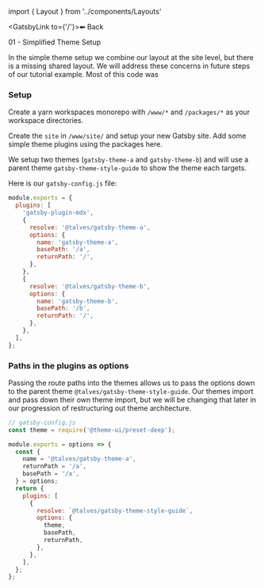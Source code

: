 ﻿import { Layout } from '../components/Layouts'



<Box><GatsbyLink to={'/'}>⬅ Back</GatsbyLink></Box>

<Box><OutsideLink to={Link01}>01 - Simplified Theme Setup</OutsideLink></Box>

In the simple theme setup we combine our layout at the site level, but there is a missing shared layout. We will address these concerns in future steps of our tutorial example. Most of this code was 

### Setup

Create a yarn workspaces monorepo with `/www/*` and `/packages/*` as your workspace directories.

Create the `site` in `/www/site/` and setup your new Gatsby site. Add some simple theme plugins using the packages here.

We setup two themes (`gatsby-theme-a` and `gatsby-theme-b`) and will use a parent theme `gatsby-theme-style-guide` to show the theme each targets.

Here is our `gatsby-config.js` file:
```js
module.exports = {
  plugins: [
    'gatsby-plugin-mdx',
    {
      resolve: '@talves/gatsby-theme-a',
      options: {
        name: 'gatsby-theme-a',
        basePath: '/a',
        returnPath: '/',
      },
    },
    {
      resolve: '@talves/gatsby-theme-b',
      options: {
        name: 'gatsby-theme-b',
        basePath: '/b',
        returnPath: '/',
      },
    },
  ],
};
```

### Paths in the plugins as options

Passing the route paths into the themes allows us to pass the options down to the parent theme `@talves/gatsby-theme-style-guide`. Our themes import and pass down their own theme import, but we will be changing that later in our progression of restructuring out theme architecture.

```js
// gatsby-config.js
const theme = require('@theme-ui/preset-deep');

module.exports = options => {
  const {
    name = '@talves/gatsby-theme-a',
    returnPath = '/a',
    basePath = '/a',
  } = options;
  return {
    plugins: [
      {
        resolve: `@talves/gatsby-theme-style-guide`,
        options: {
          theme,
          basePath,
          returnPath,
        },
      },
    ],
  };
};
```
